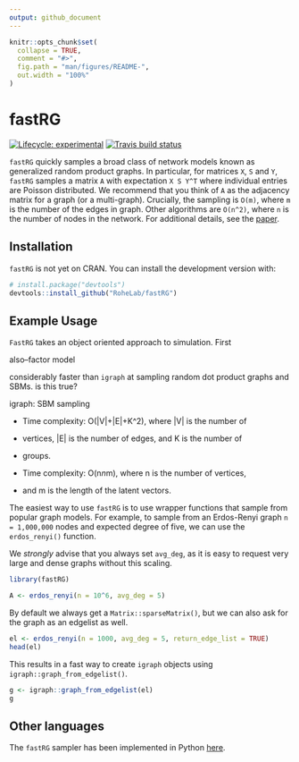 ```yaml
---
output: github_document
---
```


<!-- README.md is generated from README.Rmd. Please edit that file -->

```r
knitr::opts_chunk$set(
  collapse = TRUE,
  comment = "#>",
  fig.path = "man/figures/README-",
  out.width = "100%"
)
```

# fastRG

<!-- badges: start -->
[![Lifecycle: experimental](https://img.shields.io/badge/lifecycle-experimental-orange.svg)](https://www.tidyverse.org/lifecycle/#experimental)
[![Travis build status](https://travis-ci.org/RoheLab/fastRG.svg?branch=master)](https://travis-ci.org/RoheLab/fastRG)
<!-- badges: end -->

`fastRG` quickly samples a broad class of network models known as generalized random product graphs. In particular, for matrices `X`, `S` and `Y`, `fastRG` samples a matrix `A` with expectation `X S Y^T` where individual entries are Poisson distributed. We recommend that you think of `A` as the adjacency matrix for a graph (or a multi-graph). Crucially, the sampling is `O(m)`, where `m` is the number of the edges in graph. Other algorithms are `O(n^2)`, where `n` is the number of nodes in the network. For additional details, see the [paper](https://arxiv.org/abs/1703.02998).

## Installation

`fastRG` is not yet on CRAN. You can install the development version
with:

``` r
# install.package("devtools")
devtools::install_github("RoheLab/fastRG")
```

## Example Usage

`FastRG` takes an object oriented approach to simulation. First


also--factor model

considerably faster than `igraph` at sampling random dot product graphs and SBMs. is this true?

igraph: SBM sampling

 * Time complexity: O(|V|+|E|+K^2), where |V| is the number of
 * vertices, |E| is the number of edges, and K is the number of
 * groups.
 
  * Time complexity: O(n*n*m), where n is the number of vertices,
 * and m is the length of the latent vectors.

The easiest way to use `fastRG` is to use wrapper functions that sample from popular graph models. For example, to sample from an Erdos-Renyi graph `n = 1,000,000` nodes and expected degree of five, we can use the `erdos_renyi()` function.

We *strongly* advise that you always set `avg_deg`, as it is easy to request very large and dense graphs without this scaling.

```r
library(fastRG)

A <- erdos_renyi(n = 10^6, avg_deg = 5)
```

By default we always get a `Matrix::sparseMatrix()`, but we can also ask for the graph as an edgelist as well.

```r
el <- erdos_renyi(n = 1000, avg_deg = 5, return_edge_list = TRUE)
head(el)
```

This results in a fast way to create `igraph` objects using `igraph::graph_from_edgelist()`.

```r
g <- igraph::graph_from_edgelist(el)
g
```

## Other languages

The `fastRG` sampler has been implemented in Python [here](https://github.com/yunjhongwu/matrix-routines/blob/master/fastRG.py).

